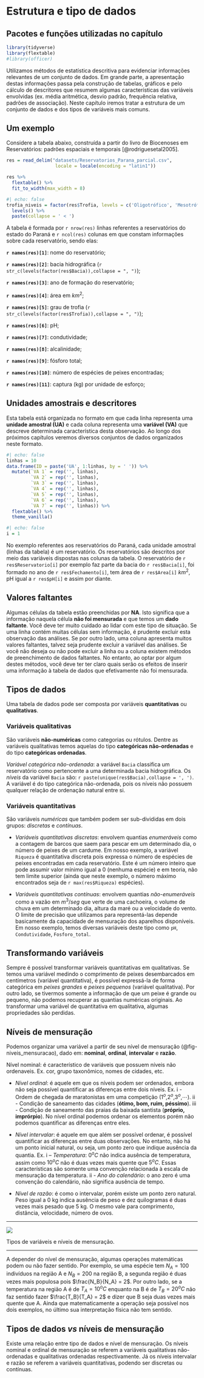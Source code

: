 # Estrutura e tipo de dados {#estrdados}

:::{.callout-tip collapse="true"}
## Pacotes e funções utilizadas no capítulo

```r
library(tidyverse)
library(flextable)
#library(officer)
```
:::

Utilizamos métodos de estatística descritiva para evidenciar informações relevantes de um conjunto de dados. Em grande parte, a apresentação destas informações passa pela construção de tabelas, gráficos e pelo cálculo de descritores que resumem algumas características das variáveis envolvidas (ex. média aritmética, desvio padrão, frequência relativa, padrões de associação). Neste capítulo iremos tratar a estrutura de um conjunto de dados e dos tipos de variáveis mais comuns. 

## Um exemplo

Considere a tabela abaixo, construída a partir do livro de Biocenoses em Reservatórios: padrões espaciais e temporais [@rodriguesetal2005].

```r
res = read_delim("datasets/Reservatorios_Parana_parcial.csv", 
                  locale = locale(encoding = "latin1"))
```

```r
res %>%
  flextable() %>% 
  fit_to_width(max_width = 8)
```

```r
#| echo: false
trofia_niveis = factor(res$Trofia, levels = c('Oligotrófico', 'Mesotrófico', 'Eutrófico'), ordered = TRUE) %>%
  levels() %>% 
  paste(collapse = ' < ')
```

A tabela é formada por `r nrow(res)` linhas referentes a reservatórios do estado do Paraná e `r ncol(res)` colunas em que constam informações sobre cada reservatório, sendo elas:

**`r names(res)[1]`**: nome do reservatório;

**`r names(res)[2]`**: bacia hidrográfica (`r str_c(levels(factor(res$Bacia)),collapse = ", ")`);

**`r names(res)[3]`**: ano de formação do reservatório;

**`r names(res)[4]`**: área em $km^2$;

**`r names(res)[5]`**: grau de trofia (`r str_c(levels(factor(res$Trofia)),collapse = ", ")`);

**`r names(res)[6]`**: pH;

**`r names(res)[7]`**: condutividade;

**`r names(res)[8]`**: alcalinidade;

**`r names(res)[9]`**: fósforo total;

**`r names(res)[10]`**: número de espécies de peixes encontradas;

**`r names(res)[11]`**: captura (kg) por unidade de esforço;


## Unidades amostrais e descritores

Esta tabela está organizada no formato em que cada linha representa uma **unidade amostral (UA)** e cada coluna representa uma **variável (VA)** que descreve determinada característica desta observação. Ao longo dos próximos capítulos veremos diversos conjuntos de dados organizados neste formato.

```r
#| echo: false
linhas = 10
data.frame(ID = paste('UA', 1:linhas, by = ' ')) %>%
  mutate(`VA 1` = rep('', linhas), 
         `VA 2` = rep('', linhas),
         `VA 3` = rep('', linhas),
         `VA 4` = rep('', linhas),
         `VA 5` = rep('', linhas),
         `VA 6` = rep('', linhas),
         `VA 7` = rep('', linhas)) %>% 
  flextable() %>%
  theme_vanilla()
```

```r
#| echo: false
i = 1
```


No exemplo referentes aos reservatórios do Paraná, cada unidade amostral (linhas da tabela) é um reservatório. Os reservatórios são descritos por meio das variáveis dispostas nas colunas da tabela. O reservatório de `r res$Reservatorio[i]` por exemplo faz parte da bacia do `r res$Bacia[i]`, foi formado no ano de `r res$Fechamento[i]`, tem área de `r res$Area[i]` $km^2$, pH igual a `r res$pH[i]` e assim por diante.

:::{.callout-note}
# Valores faltantes

Algumas células da tabela estão preenchidas por **NA**. Isto significa que a informação naquela célula **não foi mensurada** e que temos um **dado faltante**. Você deve ter muito cuidado ao lidar com este tipo de situação. Se uma linha contém muitas células sem informação, é prudente excluir esta observação das análises. Se por outro lado, uma coluna apresenta muitos valores faltantes, talvez seja prudente excluir a variável das análises. Se você não deseja ou não pode excluir a linha ou a coluna existem métodos de preenchimento de dados faltantes. No entanto, ao optar por algum destes métodos, você deve ter ter claro quais serão os efeitos de inserir uma informação à tabela de dados que efetivamente não foi mensurada.

:::

## Tipos de dados

Uma tabela de dados pode ser composta por variáveis **quantitativas** ou **qualitativas**.

### Variáveis qualitativas {-}

São variáveis **não-numéricas** como categorias ou rótulos. Dentre as variáveis qualitativas temos aquelas do tipo **categóricas não-ordenadas** e do tipo **categóricas ordenadas**. 

*Variável categórica não-ordenada*: a variável `Bacia` classifica um reservatório como pertencente a uma determinada bacia hidrográfica. Os *níveis* da variável `Bacia` são: `r paste(unique(res$Bacia),collapse = ', ')`. A variável é do tipo categórica não-ordenada, pois os níveis não possuem qualquer relação de ordenação natural entre si.

### Variáveis quantitativas {-}

São variáveis *numéricas* que também podem ser sub-divididas em dois grupos: *discretas* e *contínuas*. 

+ *Variáveis quantitativas discretas*: envolvem quantias *enumeráveis* como a contagem de barcos que saem para pescar em um determinado dia, o número de peixes de um cardume. Em nosso exemplo, a variável `Riqueza` é quantitativa discreta pois expressa o número de espécies de peixes encontradas em cada reservatório. Este é um número inteiro que pode assumir valor mínimo igual a 0 (nenhuma espécie) e em teoria, não tem limite superior (ainda que neste exemplo, o número máximo encontrados seja de `r max(res$Riqueza)` espécies).

+ *Variáveis quantitativas contínuas*: envolvem quantias *não-enumeráveis* como a vazão em $m^3/seg$ que verte de uma cachoeira, o volume de chuva em um determinado dia, altura da maré ou a velocidade do vento. O limite de precisão que utilizamos para representá-las depende basicamente da capacidade de mensuração dos aparelhos disponíveis. Em nosso exemplo, temos diversas variáveis deste tipo como `pH`, `Condutividade`, `Fosforo_total`.

:::{.callout-note}

# Transformando variáveis

Sempre é possível transformar variáveis quantitativas em qualitativas. Se temos uma variável medindo o comprimento de peixes desembarcados em centímetros (variável quantitativa), é possível expressá-la de forma categórica em *peixes grandes* e *peixes pequenos* (variável qualitativa). Por outro lado, se tivermos somente a informação de que um peixe é grande ou pequeno, não podemos recuperar as quantias numéricas originais. Ao transformar uma variável de quantitativa em qualitativa, algumas propriedades são perdidas.

:::

## Níveis de mensuração

Podemos organizar uma variável a partir de seu nível de mensuração (@fig-niveis_mensuracao), dado em: **nominal**, **ordinal**, **intervalar** e **razão**.

Nível nominal: é característico de variáveis que possuem níveis não ordenaveis. Ex. cor, grupo taxonômico, nomes de cidades, etc.

+ *Nível ordinal*: é aquele em que os níveis podem ser ordenados, embora não seja possível quantificar as diferenças entre dois níveis. Ex. i - Ordem de chegada de maratonistas em uma competição ($1^o$,$2^o$,$3^o$,$\cdots$). ii - Condição de saneamento das cidades (**ótimo, bom, ruim, péssimo**). iii - Condição de saneamento das praias da baixada santista (**próprio, imprórpio**). No nível ordinal podemos ordenar os elementos porém não podemos quantificar as diferenças entre eles.

+ *Nível intervalar*: é aquele em que além ser possível ordenar, é possível quantificar as diferenças entre duas observações. No entanto, não há um ponto inicial natural, ou seja, um ponto zero que indique ausência da quantia. Ex. i – *Temperatura*: $0^oC$ não indica ausência de temperatura, assim como $10^oC$ não é duas vezes mais quente que $5^oC$. Essas características são somente uma convenção relacionada à escala de mensuração da temperatura. ii - *Ano do calendário*: o ano zero é uma convenção do calendário, não significa ausência de tempo.

+ *Nível de razão*: é como o intervalar, porém existe um ponto zero natural. Peso igual a $0$ kg indica ausência de peso e dez quilogramas é duas vezes mais pesado que $5$ kg. O mesmo vale para comprimento, distância, velocidade, número de ovos. 

______

::: {#fig-niveis_mensuracao}

![](img/Niveis_de_mensuracao.png)

Tipos de variáveis e níveis de mensuração.
:::
______

A depender do nível de mensuração, algumas operações matemáticas podem ou não fazer sentido. Por exemplo, se uma espécie tem $N_A = 100$ indivíduos na região A e $N_B = 200$ na região B, a segunda região é duas vezes mais populosa pois $\frac{N_B}{N_A} = 2$. Por outro lado, se a temperatura na região A é de $T_A = 10^oC$ enquanto na B é de $T_B = 20^oC$ não faz sentido fazer $\frac{T_B}{T_A} = 2$ e dizer que B seja duas vezes mais quente que A. Ainda que matematicamente a operação seja possível nos dois exemplos, no último sua interpretação física não tem sentido.

:::{.callout-note}

# Tipos de dados *vs* níveis de mensuração

Existe uma relação entre tipo de dados e nível de mensuração. Os níveis nominal e ordinal de mensuração se referem a variáveis qualitativas não-ordenadas e qualitativas ordenadas respectivamente. Já os níveis intervalar e razão se referem a variáveis quantitativas, podendo ser discretas ou contínuas.

:::
